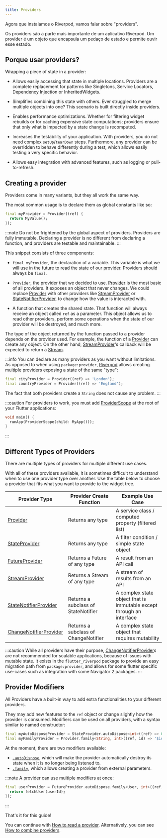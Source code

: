 ```yaml
---
title: Providers
---
```


Agora que instalamos o Riverpod, vamos falar sobre "providers".

Os providers são a parte mais importante de um aplicativo Riverpod.
Um provider é um objeto que encapsula um pedaço de estado e permite ouvir esse estado.

## Porque usar providers?

Wrapping a piece of state in a provider:

- Allows easily accessing that state in multiple locations.
  Providers are a complete replacement for patterns like Singletons,
  Service Locators, Dependency Injection or InheritedWidgets.

- Simplifies combining this state with others.
  Ever struggled to merge multiple objects into one? This scenario is built
  directly inside providers.

- Enables performance optimizations.
  Whether for filtering widget rebuilds or for caching expensive state computations;
  providers ensure that only what is impacted by a state change is recomputed.

- Increases the testability of your application.
  With providers, you do not need complex `setUp`/`tearDown` steps. Furthermore,
  any provider can be overridden to behave differently during a test, which
  allows easily testing a very specific behavior.

- Allows easy integration with advanced features, such as logging or
  pull-to-refresh.

## Creating a provider

Providers come in many variants, but they all work the same way.

The most common usage is to declare them as global constants like so:

```dart
final myProvider = Provider((ref) {
  return MyValue();
});
```

:::note
Do not be frightened by the global aspect of providers.
Providers are fully immutable. Declaring a provider is no different from declaring
a function, and providers are testable and maintainable.
:::

This snippet consists of three components:

- `final myProvider`, the declaration of a variable.
  This variable is what we will use in the future to read the state of our provider.
  Providers should always be `final`.

- `Provider`, the provider that we decided to use.
  [Provider] is the most basic of all providers. It exposes an object that never
  changes.
  We could replace [Provider] with other providers like [StreamProvider] or
  [StateNotifierProvider], to change how the value is interacted with.

- A function that creates the shared state.
  That function will always receive an object called `ref` as a parameter. This object
  allows us to read other providers, perform some operations when the state
  of our provider will be destroyed, and much more.

The type of the object returned by the function passed to a provider depends on
the provider used.
For example, the function of a [Provider] can create any object.
On the other hand, [StreamProvider]'s callback will be expected to return a [Stream].

:::info
You can declare as many providers as you want without limitations.
As opposed to when using `package:provider`, [Riverpod] allows creating multiple
providers exposing a state of the same "type":

```dart
final cityProvider = Provider((ref) => 'London');
final countryProvider = Provider((ref) => 'England');
```

The fact that both providers create a `String` does not cause any problem.
:::

:::caution
For providers to work, you must add [ProviderScope] at the root of your
Flutter applications:

```dart
void main() {
  runApp(ProviderScope(child: MyApp()));
}
```

:::

## Different Types of Providers

There are multiple types of providers for multiple different use cases.

With all of these providers available, it is sometimes difficult to understand when to use one provider type over another.
Use the table below to choose a provider that fits what you want to provide to the widget tree.

| Provider Type            | Provider Create Function             | Example Use Case                                                     |
| ------------------------ | ------------------------------------ | -------------------------------------------------------------------- |
| [Provider]               | Returns any type                     | A service class / computed property (filtered list)                  |
| [StateProvider]          | Returns any type                     | A filter condition / simple state object                             |
| [FutureProvider]         | Returns a Future of any type         | A result from an API call                                            |
| [StreamProvider]         | Returns a Stream of any type         | A stream of results from an API                                      |
| [StateNotifierProvider]  | Returns a subclass of StateNotifier  | A complex state object that is immutable except through an interface |
| [ChangeNotifierProvider] | Returns a subclass of ChangeNotifier | A complex state object that requires mutability                      |

:::caution
While all providers have their purpose, [ChangeNotifierProvider]s are not recommended for scalable applications, 
because of issues with mutable state.
It exists in the `flutter_riverpod` package to provide an easy migration path from `package:provider`, and allows
for some flutter specific use-cases such as integration with some Navigator 2 packages.
:::

## Provider Modifiers

All Providers have a built-in way to add extra functionalities to your different providers.

They may add new features to the `ref` object or change slightly how the provider
is consumed.
Modifiers can be used on all providers, with a syntax similar to named constructor:

```dart
final myAutoDisposeProvider = StateProvider.autoDispose<int>((ref) => 0);
final myFamilyProvider = Provider.family<String, int>((ref, id) => '$id');
```

At the moment, there are two modifiers available:

- [`.autoDispose`](/docs/concepts/modifiers/auto_dispose), which will make the provider automatically destroy its state
  when it is no longer being listened to.
- [`.family`](/docs/concepts/modifiers/family), which allows creating a provider from external parameters.

:::note
A provider can use multiple modifiers at once:

```dart
final userProvider = FutureProvider.autoDispose.family<User, int>((ref, userId) async {
  return fetchUser(userId);
});
```

:::

That's it for this guide!

You can continue with [How to read a provider](/docs/concepts/reading).
Alternatively, you can see [How to combine providers](/docs/concepts/combining_providers).

[get_it]: http://pub.dev/packages/get_it
[inheritedwidget]: https://api.flutter.dev/flutter/widgets/InheritedWidget-class.html
[stream]: https://api.dart.dev/stable/2.8.4/dart-async/Stream-class.html
[ondispose]: https://pub.dev/documentation/riverpod/latest/riverpod/Ref/onDispose.html
[riverpod]: https://github.com/rrousselgit/river_pod
[hooks_riverpod]: https://pub.dev/packages/hooks_riverpod
[flutter_riverpod]: https://pub.dev/packages/flutter_riverpod
[flutter_hooks]: https://github.com/rrousselGit/flutter_hooks
[provider]: /docs/providers/provider
[streamprovider]: /docs/providers/stream_provider
[futureprovider]: /docs/providers/future_provider
[stateprovider]: /docs/providers/state_provider
[statenotifierprovider]: /docs/providers/state_notifier_provider
[changenotifierprovider]: https://pub.dev/documentation/flutter_riverpod/latest/flutter_riverpod/ChangeNotifierProvider-class.html

[providerscope]: https://pub.dev/documentation/flutter_riverpod/latest/flutter_riverpod/ProviderScope-class.html
